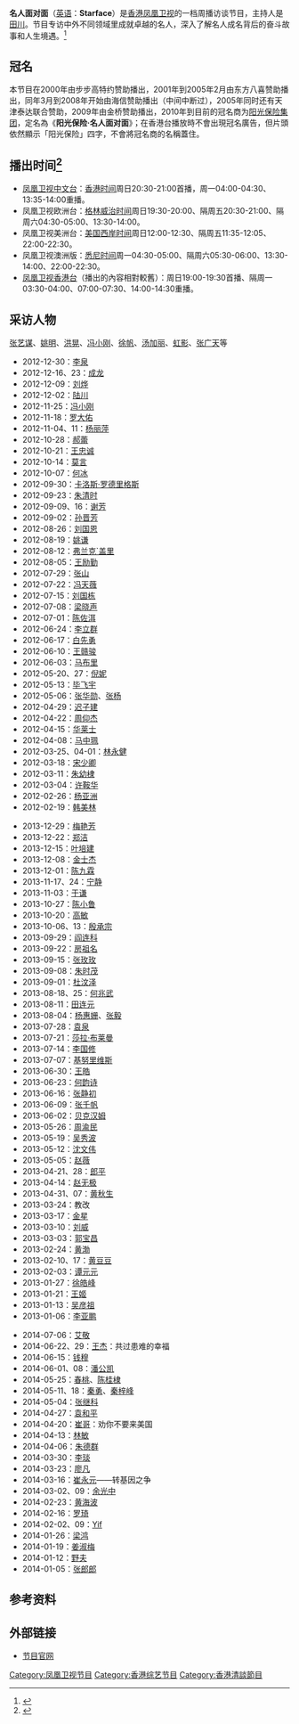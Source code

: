 {{Veil|time=2015-09-12T07:05:20+00:00}}
{{In-progress_tvshow|名人面对面}}
{{电视节目信息框
| 名称      = 名人面对面
| 英文名称  = Starface
| 图片      = [[File:名人面对面.jpg|300px]]
| 图说      = 目前使用的片头
| 类型      = [[访谈|访谈]]
| 原创      = [[凤凰卫视|凤凰卫视]]
| 主持      = [[田川|田川]]
| 国家      = {{中华人民共和国}}
| 语言      = [[普通话|普通话]]（包括凤凰卫视香港台）
| 字幕      = [[繁体中文|繁体中文]]
| 标语      = 
| 集数      = 790（截至2019年12月31日）
| 每集长度  = 30分钟
| 制作公司  = [[凤凰卫视|凤凰卫视]]
| 电视网    = [[凤凰卫视中文台|凤凰卫视中文台]]、欧洲台、美洲台、澳洲版、[[凤凰卫视香港台|香港台]]
| 图像制式  = [[SDTV|SDTV]]、[[HDTV|HDTV]]（2014年起高标清同步广播）
| 播出国家  = {{HK}}
| 开始      = 2001年
| 结束      = 至今
| 前作      = 
| 官方网站  = http://phtv.ifeng.com/program/mrmdm/
}}
{{UTC+8}}
'''名人面对面'''（[[英语|英语]]：'''Starface'''）是[[香港|香港]][[凤凰卫视|凤凰卫视]]的一档周播访谈节目，主持人是[[田川|田川]]。节目专访中外不同领域里成就卓越的名人，深入了解名人成名背后的奋斗故事和人生境遇。<ref>{{Cite web |url=http://v.ifeng.com/vlist/tv/mrmdm/all/0/1/detail.shtml |title=名人面对面简介 |access-date=2014-07-10 |archive-date=2017-12-27 |archive-url=https://web.archive.org/web/20171227070740/http://v.ifeng.com/vlist/tv/mrmdm/all/0/1/detail.shtml |dead-url=no }}</ref>

==冠名==
本节目在2000年由步步高特约赞助播出，2001年到2005年2月由东方八喜赞助播出，同年3月到2008年开始由海信赞助播出（中间中断过），2005年同时还有天津泰达联合赞助，2009年由金桥赞助播出，2010年到目前的冠名商为[[阳光保险集团|阳光保险集团]]，定名為《'''阳光保险·名人面对面'''》；在香港台播放時不會出現冠名廣告，但片頭依然顯示「阳光保险」四字，不會將冠名商的名稱蓋住。

==播出时间<ref>{{Cite web |url=http://phtv.ifeng.com/epg/ |title=节目单 |accessdate=2014-07-10 |archive-date=2013-07-14 |archive-url=https://web.archive.org/web/20130714052031/http://phtv.ifeng.com/epg/ |dead-url=yes }}</ref>==
*[[凤凰卫视中文台|凤凰卫视中文台]]：[[香港时间|香港时间]]周日20:30-21:00首播，周一04:00-04:30、13:35-14:00重播。
*凤凰卫视欧洲台：[[格林威治时间|格林威治时间]]周日19:30-20:00、隔周五20:30-21:00、隔周六04:30-05:00、13:30-14:00。
*凤凰卫视美洲台：[[美国西岸时间|美国西岸时间]]周日12:00-12:30、隔周五11:35-12:05、22:00-22:30。
*凤凰卫视澳洲版：[[悉尼时间|悉尼时间]]周一04:30-05:00、隔周六05:30-06:00、13:30-14:00、22:00-22:30。
*[[凤凰卫视香港台|凤凰卫视香港台]]（播出的內容相對較舊）：周日19:00-19:30首播、隔周一03:30-04:00、07:00-07:30、14:00-14:30重播。

==采访人物==
{{HideH|'''2011年及之前'''}}
[[张艺谋|张艺谋]]、[[姚明|姚明]]、[[洪晃|洪晃]]、[[冯小刚|冯小刚]]、[[徐帆|徐帆]]、[[汤加丽|汤加丽]]、[[虹影|虹影]]、[[张广天|张广天]]等
{{HideF}}
{{HideH|'''2012年'''}}
* 2012-12-30：[[李泉|李泉]]  
* 2012-12-16、23：[[成龙|成龙]]
* 2012-12-09：[[刘烨_(演员)|刘烨]]  
* 2012-12-02：[[陆川|陆川]]
* 2012-11-25：[[冯小刚|冯小刚]]
* 2012-11-18：[[罗大佑|罗大佑]]  
* 2012-11-04、11：[[杨丽萍|杨丽萍]]
* 2012-10-28：[[郝蕾|郝蕾]]  
* 2012-10-21：[[王忠诚|王忠诚]]  
* 2012-10-14：[[莫言|莫言]]
* 2012-10-07：[[何冰|何冰]]
* 2012-09-30：[[卡洛斯·罗德里格斯|卡洛斯·罗德里格斯]]
* 2012-09-23：[[朱清时|朱清时]]
* 2012-09-09、16：[[谢芳|谢芳]]
* 2012-09-02：[[孙晋芳|孙晋芳]]  
* 2012-08-26：[[刘国恩|刘国恩]] 
* 2012-08-19：[[姚谦|姚谦]]  
* 2012-08-12：[[弗兰克`盖里|弗兰克`盖里]]  
* 2012-08-05：[[王励勤|王励勤]]  
* 2012-07-29：[[张山|张山]]  
* 2012-07-22：[[冯天薇|冯天薇]]  
* 2012-07-15：[[刘国栋|刘国栋]]
* 2012-07-08：[[梁晓声|梁晓声]]
* 2012-07-01：[[陈佐洱|陈佐洱]]  
* 2012-06-24：[[李立群|李立群]]
* 2012-06-17：[[白先勇|白先勇]]
* 2012-06-10：[[王赣骏|王赣骏]]  
* 2012-06-03：[[马布里|马布里]]  
* 2012-05-20、27：[[倪妮|倪妮]]  
* 2012-05-13：[[毕飞宇|毕飞宇]]  
* 2012-05-06：[[张华勋|张华勋]]、[[张杨|张杨]]  
* 2012-04-29：[[迟子建|迟子建]]
* 2012-04-22：[[周仰杰|周仰杰]]  
* 2012-04-15：[[华莱士|华莱士]]
* 2012-04-08：[[马中珮|马中珮]]  
* 2012-03-25、04-01：[[林永健|林永健]]  
* 2012-03-18：[[宋少卿|宋少卿]]
* 2012-03-11：[[朱幼棣|朱幼棣]]  
* 2012-03-04：[[许鞍华|许鞍华]]
* 2012-02-26：[[杨亚洲|杨亚洲]]
* 2012-02-19：[[韩美林|韩美林]]
{{HideF}}
{{HideH|'''2013年'''}}
*2013-12-29：[[梅艳芳|梅艳芳]]  
*2013-12-22：[[郑洁|郑洁]]
*2013-12-15：[[叶培建|叶培建]]
*2013-12-08：[[金士杰|金士杰]]  
*2013-12-01：[[陈九霖|陈九霖]]
*2013-11-17、24：[[宁静|宁静]]
* 2013-11-03：[[于谦|于谦]] 
* 2013-10-27：[[陈小鲁|陈小鲁]]  
* 2013-10-20：[[高敏|高敏]]  
* 2013-10-06、13：[[殷承宗|殷承宗]]
* 2013-09-29：[[阎连科|阎连科]]  
* 2013-09-22：[[房祖名|房祖名]]
* 2013-09-15：[[张玫玫|张玫玫]]
* 2013-09-08：[[朱时茂|朱时茂]]
* 2013-09-01：[[杜汶泽|杜汶泽]]
* 2013-08-18、25：[[何兆武|何兆武]]
* 2013-08-11：[[田连元|田连元]]
* 2013-08-04：[[杨惠姗|杨惠姗]]、[[張毅_(導演)|张毅]]  
* 2013-07-28：[[袁泉|袁泉]]  
* 2013-07-21：[[莎拉·布莱曼|莎拉·布莱曼]]  
* 2013-07-14：[[李国修|李国修]]
* 2013-07-07：[[基努里维斯|基努里维斯]]
* 2013-06-30：[[王皓_(乒乓球运动员)|王皓]]  
* 2013-06-23：[[何韵诗|何韵诗]]
* 2013-06-16：[[张静初|张静初]]
* 2013-06-09：[[张千帆|张千帆]] 
* 2013-06-02：[[贝克汉姆|贝克汉姆]]  
* 2013-05-26：[[周渝民|周渝民]]
* 2013-05-19：[[吴秀波|吴秀波]]  
* 2013-05-12：[[沈文伟|沈文伟]]
* 2013-05-05：[[赵薇|赵薇]]  
* 2013-04-21、28：[[郎平|郎平]]
* 2013-04-14：[[赵无极|赵无极]]  
* 2013-04-31、07：[[黄秋生|黄秋生]]  
* 2013-03-24：教改
* 2013-03-17：[[金星|金星]]
* 2013-03-10：[[刘威|刘威]]
* 2013-03-03：[[郭宝昌|郭宝昌]]  
* 2013-02-24：[[黄渤|黄渤]]
* 2013-02-10、17：[[黄豆豆|黄豆豆]]
* 2013-02-03：[[谭元元|谭元元]]
* 2013-01-27：[[徐皓峰|徐皓峰]]
* 2013-01-21：[[王姬|王姬]]
* 2013-01-13：[[吴彦祖|吴彦祖]]
* 2013-01-06：[[李亚鹏|李亚鹏]]
{{HideF}}
{{HideH|'''2014年'''}}
* 2014-07-06：[[艾敬|艾敬]]
* 2014-06-22、29：[[王傑_(歌手)|王杰]]：共过患难的幸福
* 2014-06-15：[[钱穆|钱穆]]
* 2014-06-01、08：[[潘公凯|潘公凯]]
* 2014-05-25：[[春桃|春桃]]、[[陈桂棣|陈桂棣]]
* 2014-05-11、18：[[秦勇|秦勇]]、[[秦梓峰|秦梓峰]]
* 2014-05-04：[[张继科|张继科]]  
* 2014-04-27：[[袁和平|袁和平]]  
* 2014-04-20：[[崔哥|崔哥]]：劝你不要来美国  
* 2014-04-13：[[林敏|林敏]]
* 2014-04-06：[[朱德群|朱德群]]  
* 2014-03-30：[[李琰|李琰]]  
* 2014-03-23：[[廖凡|廖凡]]  
* 2014-03-16：[[崔永元|崔永元]]——转基因之争  
* 2014-03-02、09：[[余光中|余光中]] 
* 2014-02-23：[[黄海波|黄海波]]  
* 2014-02-16：[[罗琦|罗琦]]  
* 2014-02-02、09：[[Yif|Yif]]  
* 2014-01-26：[[梁鸿|梁鸿]]
* 2014-01-19：[[姜淑梅|姜淑梅]]
* 2014-01-12：[[野夫|野夫]]
* 2014-01-05：[[张郎郎|张郎郎]]
{{HideF}}
==参考资料==
{{reflist}}
==外部链接==
*[http://phtv.ifeng.com/program/mrmdm/ 节目官网]{{Wayback|url=http://phtv.ifeng.com/program/mrmdm/ |date=20200207172011 }}

[[Category:凤凰卫视节目|Category:凤凰卫视节目]]
[[Category:香港综艺节目|Category:香港综艺节目]]
[[Category:香港清談節目|Category:香港清談節目]]